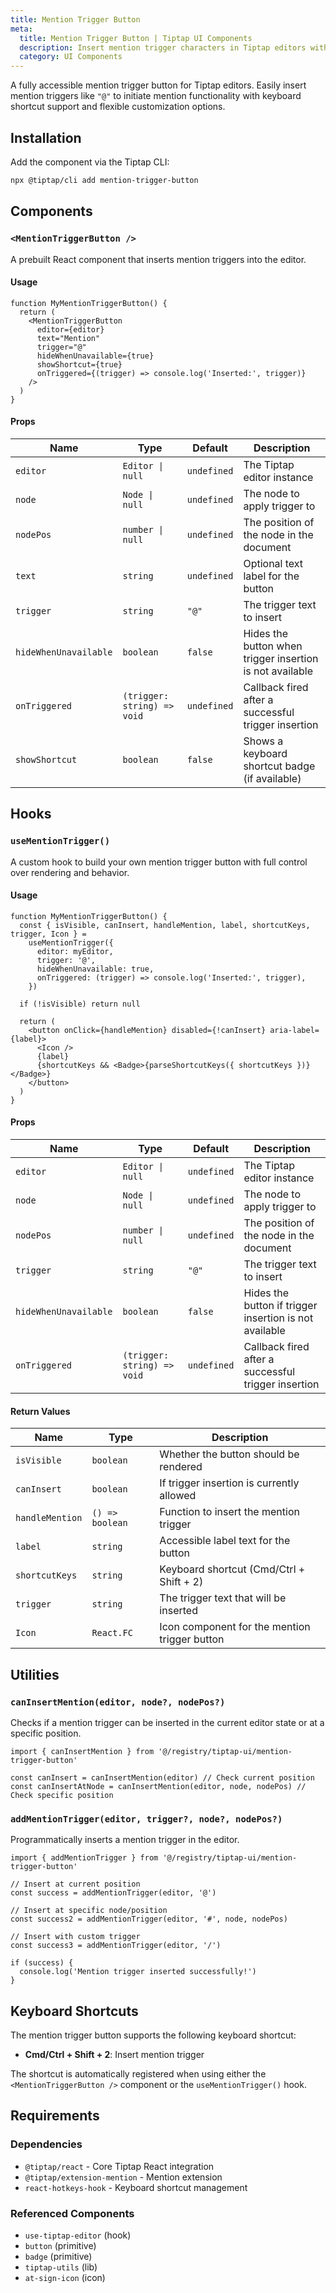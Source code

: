 ```yaml
---
title: Mention Trigger Button
meta:
  title: Mention Trigger Button | Tiptap UI Components
  description: Insert mention trigger characters in Tiptap editors with smart positioning, customizable triggers, keyboard shortcuts, and accessibility support.
  category: UI Components
---
```



A fully accessible mention trigger button for Tiptap editors. Easily insert mention triggers like `"@"` to initiate mention functionality with keyboard shortcut support and flexible customization options.

<CodeDemo isScrollable src="https://template.tiptap.dev/preview/tiptap-ui/mention-trigger-button" />

## Installation

Add the component via the Tiptap CLI:

```bash
npx @tiptap/cli add mention-trigger-button
```

## Components

### `<MentionTriggerButton />`

A prebuilt React component that inserts mention triggers into the editor.

#### Usage

```tsx
function MyMentionTriggerButton() {
  return (
    <MentionTriggerButton
      editor={editor}
      text="Mention"
      trigger="@"
      hideWhenUnavailable={true}
      showShortcut={true}
      onTriggered={(trigger) => console.log('Inserted:', trigger)}
    />
  )
}
```

#### Props

| Name                  | Type                        | Default     | Description                                              |
| --------------------- | --------------------------- | ----------- | -------------------------------------------------------- |
| `editor`              | `Editor \| null`            | `undefined` | The Tiptap editor instance                               |
| `node`                | `Node \| null`              | `undefined` | The node to apply trigger to                             |
| `nodePos`             | `number \| null`            | `undefined` | The position of the node in the document                 |
| `text`                | `string`                    | `undefined` | Optional text label for the button                       |
| `trigger`             | `string`                    | `"@"`       | The trigger text to insert                               |
| `hideWhenUnavailable` | `boolean`                   | `false`     | Hides the button when trigger insertion is not available |
| `onTriggered`         | `(trigger: string) => void` | `undefined` | Callback fired after a successful trigger insertion      |
| `showShortcut`        | `boolean`                   | `false`     | Shows a keyboard shortcut badge (if available)           |

## Hooks

### `useMentionTrigger()`

A custom hook to build your own mention trigger button with full control over rendering and behavior.

#### Usage

```tsx
function MyMentionTriggerButton() {
  const { isVisible, canInsert, handleMention, label, shortcutKeys, trigger, Icon } =
    useMentionTrigger({
      editor: myEditor,
      trigger: '@',
      hideWhenUnavailable: true,
      onTriggered: (trigger) => console.log('Inserted:', trigger),
    })

  if (!isVisible) return null

  return (
    <button onClick={handleMention} disabled={!canInsert} aria-label={label}>
      <Icon />
      {label}
      {shortcutKeys && <Badge>{parseShortcutKeys({ shortcutKeys })}</Badge>}
    </button>
  )
}
```

#### Props

| Name                  | Type                        | Default     | Description                                            |
| --------------------- | --------------------------- | ----------- | ------------------------------------------------------ |
| `editor`              | `Editor \| null`            | `undefined` | The Tiptap editor instance                             |
| `node`                | `Node \| null`              | `undefined` | The node to apply trigger to                           |
| `nodePos`             | `number \| null`            | `undefined` | The position of the node in the document               |
| `trigger`             | `string`                    | `"@"`       | The trigger text to insert                             |
| `hideWhenUnavailable` | `boolean`                   | `false`     | Hides the button if trigger insertion is not available |
| `onTriggered`         | `(trigger: string) => void` | `undefined` | Callback fired after a successful trigger insertion    |

#### Return Values

| Name            | Type            | Description                                   |
| --------------- | --------------- | --------------------------------------------- |
| `isVisible`     | `boolean`       | Whether the button should be rendered         |
| `canInsert`     | `boolean`       | If trigger insertion is currently allowed     |
| `handleMention` | `() => boolean` | Function to insert the mention trigger        |
| `label`         | `string`        | Accessible label text for the button          |
| `shortcutKeys`  | `string`        | Keyboard shortcut (Cmd/Ctrl + Shift + 2)      |
| `trigger`       | `string`        | The trigger text that will be inserted        |
| `Icon`          | `React.FC`      | Icon component for the mention trigger button |

## Utilities

### `canInsertMention(editor, node?, nodePos?)`

Checks if a mention trigger can be inserted in the current editor state or at a specific position.

```tsx
import { canInsertMention } from '@/registry/tiptap-ui/mention-trigger-button'

const canInsert = canInsertMention(editor) // Check current position
const canInsertAtNode = canInsertMention(editor, node, nodePos) // Check specific position
```

### `addMentionTrigger(editor, trigger?, node?, nodePos?)`

Programmatically inserts a mention trigger in the editor.

```tsx
import { addMentionTrigger } from '@/registry/tiptap-ui/mention-trigger-button'

// Insert at current position
const success = addMentionTrigger(editor, '@')

// Insert at specific node/position
const success2 = addMentionTrigger(editor, '#', node, nodePos)

// Insert with custom trigger
const success3 = addMentionTrigger(editor, '/')

if (success) {
  console.log('Mention trigger inserted successfully!')
}
```

## Keyboard Shortcuts

The mention trigger button supports the following keyboard shortcut:

- **Cmd/Ctrl + Shift + 2**: Insert mention trigger

The shortcut is automatically registered when using either the `<MentionTriggerButton />` component or the `useMentionTrigger()` hook.

## Requirements

### Dependencies

- `@tiptap/react` - Core Tiptap React integration
- `@tiptap/extension-mention` - Mention extension
- `react-hotkeys-hook` - Keyboard shortcut management

### Referenced Components

- `use-tiptap-editor` (hook)
- `button` (primitive)
- `badge` (primitive)
- `tiptap-utils` (lib)
- `at-sign-icon` (icon)

